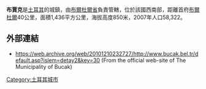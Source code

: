 '''布賈克'''是[[土耳其|土耳其]]的城鎮，由[[布爾杜爾省|布爾杜爾省]]負責管轄，位於該國西南部，距離首府[[布爾杜爾|布爾杜爾]]40公里，面積1,436平方公里，海拔高度850米，2007年人口58,322。

==外部連結==
* https://web.archive.org/web/20101210232727/http://www.bucak.bel.tr/default.asp?islem=detay2&key=30 (From the official web-site of The Municipality of Bucak)

{{Turkey-geo-stub}}
[[Category:土耳其城市|Category:土耳其城市]]
